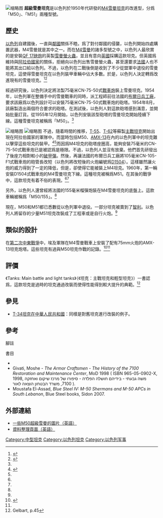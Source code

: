 {{NoteTA
|1=zh-hans:谢尔曼;zh-hant:雪曼
|G1=軍事
|G2=度量衡}}

{{Infobox Weapon
|name= M50/51超級雪曼坦克
|image= File:Super Sherman tank at the Harel Memorial.jpg
|image_size= 300px
|caption= 
|origin= {{USA}}<br>{{Flag|以色列}}
|type= [[中型坦克|中型坦克]]
<!-- 種類選擇 -->
|is_vehicle=yes
<!-- 服役記錄 -->
|used_by={{Flag|以色列}}
|wars= [[第二次中東戰爭|第二次]]、[[第三次中東戰爭|第三次]]、[[第四次中東戰爭|第四次中東戰爭]]
|number= 
|variants= M50、M51
<!-- 基本規格 -->
|spec_label=<ref>{{Cite web|url=http://www.israeli-weapons.com/weapons/vehicles/tanks/sherman/M-50.html|title=M-50 (Supersherman)}}</ref><ref name=M51>{{cite web|url=http://www.israeli-weapons.com/weapons/vehicles/tanks/sherman/M-51.html|title=M-51}}</ref>
|weight= 39噸
|crew=5人
<!-- 車輛/飛彈 規格 -->
|armour=
|primary_armament=75毫米 [[7.5厘米KwK_42砲|CN-75-50式戰車炮]]（M50）<br>105毫米 [[CN-105-57坦克炮|CN-105-57式戰車炮]]（M51）
|secondary_armament=1挺12.7毫米[[機槍|機槍]]<br>兩挺7.62毫米機槍
|engine_power=460匹
|speed=50公里/小時
|guidance=
}}
[[File:M50-Supersherman-latrun-1.jpg|缩略图]]
'''超級雪曼坦克'''是以色列於1950年代研發的[[M4雪曼|M4雪曼坦克]]的改進型，分爲「M50」、「M51」兩種型號。

==歷史==
[[以色列|以色列]]自建國後，一直與[[阿拉伯國家|鄰國]]關係不睦。爲了對付鄰國的侵襲，以色列開始四處購置武器，M4雪曼就是其中之一。而在[[M4雪曼|M4雪曼]]的諸多型號之中，以色列人最欣賞的是安裝[[QF_17磅炮|QF 17磅炮]]的英製[[雪曼螢火蟲坦克|雪曼螢火蟲]]，並且有意向[[英國|英國]]採購這款坦克。但英國爲維持與[[阿拉伯國家|阿拉伯國家]]的關係，拒絕向以色列出售雪曼螢火蟲，甚至還要求[[法國|法國]]人也不能將其出口給以色列。不過，以色列在二戰後倒是收到了不少從盟軍中退役的雪曼坦克，這使得雪曼坦克在以色列裝甲車輛中佔大多數。於是，以色列人決定轉爲改進現有的雪曼坦克。<ref name=TAA>{{cite journal lua|coauthors= 中國北方車輛研究院、坦克專業情報網|title= 《坦克裝甲車輛》|journal= 上 |pages=50-51|accessdate= 2014-07-30 |ISSN=1001-8778|date=2014年8月}}</ref><ref name=go>{{Cite web|url=http://www.globalsecurity.org/military/world/israel/sherman.htm|title=M-50 Sherman}}</ref>

經過研究後，以色列決定將法製75毫米CN-75-50式[[戰車炮|戰車炮]]裝上雪曼坦克。1954年，以色列軍在整備手中的雪曼戰車的同時，派工程師前往法國的[[布爾日兵工廠|布爾日兵工廠]]，要求該廠爲以色列設計可以安裝75毫米CN-75-50式戰車炮的砲塔。1954年8月，該廠製造出兩個符合要求的砲塔。在測試後，以色列人對這款砲塔感到滿意，並開始批量訂貨。從1955年12月開始，以色列安裝該型砲塔的雪曼坦克開始陸續下線。這種雪曼坦克被稱爲「M50」。<ref name=TAA/>

[[File:M4A4-AMX-13-latrun-2.jpg|缩略图]]
[[File:M51-Isherman-latrun-1.jpg|缩略图]]
不過，隨着時間的推移，[[T-54/55系列主战坦克|T-55]]、[[T-62主战坦克|T-62]]等蘇製[[主戰坦克|主戰坦克]]開始出現在阿拉伯國家的軍隊中。而當時包括M50、[[AMX-13轻型坦克|AMX-13]]在內的以色列軍中的坦克難以擊穿這些坦克的裝甲。<ref> {{Cite book | author = Robert Jackson | title = 101 Great Tanks| pages = pp.70 | ISBN = 9781435835955 | language = en}} </ref><ref name=TAA/>而因爲M4坦克的砲塔座圈高，能夠安裝75毫米的CN-75-50式戰車炮已是被認爲是極限。不過，以色列人並沒有放棄。他們首先研發出了後座力相對較小的[[高爆反坦克彈|破甲彈]]。然後，再讓法國的布爾日兵工廠將105毫米CN-105-F1式戰車炮的砲管長改短（以色列將改短後的火炮編號爲[[CN-105-57坦克炮|D1504]]）。這樣雖然讓火炮的威力得到了一定的降低，但是，卻使得它能被裝上M4坦克。1960年，第一輛安裝D1504式戰車炮的M4雪曼坦克下線。這種坦克被稱爲M51。在其後的戰爭中，這款坦克有着不俗的表現。<ref name=TAA/><ref name=M51/>

另外，以色列人還曾經將法國的155毫米榴彈炮裝在M4雪曼坦克的底盤上。這款車輛被稱爲「M50/155」。<ref name=go/>

現在，M50和M51都已悉數從以色列軍中退役。一部分坦克被賣到了[[智利|智利]]。以色列人將留存的少量M51坦克改裝成了工程車或是自行火炮。<ref name=P45/>

==類似的設計==
在[[第二次中東戰爭|第二次中東戰爭]]中，埃及軍隊在M4雪曼戰車上安裝了配有75mm火炮的AMX-13坦克炮塔。這些坦克有過與M50坦克作戰的記錄。<ref name=AAAA1>{{Cite book | author = Michael Green | title = Tanks | location =  | publisher =  | date =  | pages = pp.67-68 | ISBN = 9781616732707 | accessdate =  | url =  | language = en | quote =  }} </ref><ref name=go/>

==評價==
《Tanks: Main battle and light tanks》（《坦克：主戰坦克和輕型坦克》）一書認爲，這款坦克是過時的坦克通過改裝而使得性能得到較大提升的典範。<ref name=P45>Gelbart, p.45</ref>

==參見==
{{戰車主題}}
*[[T-34坦克在中華人民共和國|T-34坦克在中華人民共和國]]：同樣是對舊坦克進行改裝的例子。

==參考==
;腳註
{{reflist}}
;書目
* {{cite book | first = Marsh | last = Gelbart | year = 1996 | title = Tanks: Main battle and light tanks | publisher = Brassey's | location = London | isbn = 1-85753-168-X}}
* Givati, Moshe - ''The Armor Craftsmen - The History of the 7100 Restoration and Maintenance Center'', MoD 1998 ( ISBN 965-05-0902-X, 1998, משה גבעתי - בידיהם חושלה הפלדה - סיפורו של מרכז שיקום ואחזקה 7100, משרד הבטחון הוצאה לאור ).
* Moustafa El-Assad, ''Blue Steel IV: M-50 Shermans and M-50 APCs in South Lebanon'', Blue Steel books, Sidon 2007.

==外部連結==
*[http://www.massimocorner.com/afv/Surviving_Israeli_Shermans.pdf 一些M50超級雪曼的圖片（英語）]
*[http://www.evi.com/q/facts_about__m50_super_sherman 資料整理頁面（英語）]

{{以色列裝甲戰鬥車輛}}

[[Category:中型坦克|Category:中型坦克]]
[[Category:以色列坦克|Category:以色列坦克]]
[[Category:以色列军事|Category:以色列军事]]